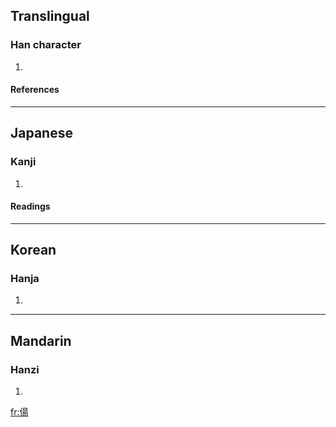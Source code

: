 ==Translingual==
===Han character===
{{Han char|rad=人|as=09|sn=11|four=|canj=人日一竹 (OAMH)}}
# {{defn|Han}}
====References====
{{Han ref|kx=0110.200|dkj=00852|dj=0236.040|hdz=10190.010|uh=5052|ud=20562}}
----
==Japanese==
===Kanji===
{{ja-kanji|grade=|rs=人09}}
# {{defn|Japanese}}
====Readings====
{{ja-readings|on=[[とう]] (tō)|kun=[[まつすぐ]] (matsusugu)}}
----
==Korean==
===Hanja===
{{ko-hanja|hangeul=탕|rv=tang|mr=t'ang}}
# {{defn|Korean}}
----
==Mandarin==
===Hanzi===
{{cmn-hanzi|pin=[[tǎng]] (tang3)|wg=t'ang<sup>3</sup>}}
# {{defn|Mandarin}}

[[fr:偒]]
